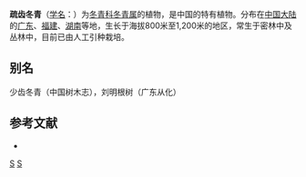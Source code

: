 {{Speciesbox 
| taxon = Ilex oligodonta
| authority = Merr.
}}

'''疏齿冬青'''（[[学名|学名]]：{{lang|la|''Ilex oligodonta''}}）为[[冬青科|冬青科]][[冬青属|冬青属]]的植物，是中国的特有植物。分布在[[中国大陆|中国大陆]]的[[广东|广东]]、[[福建|福建]]、[[湖南|湖南]]等地，生长于海拔800米至1,200米的地区，常生于密林中及丛林中，目前已由人工引种栽培。

== 别名 ==
少齿冬青（中国树木志），刘明根树（广东从化）

== 参考文献 ==
<div class="references-small">
* {{cite web| url =http://www.bioinfo.cn/db05/KmzwSpecies.php?action=view&id=14190| title =疏齿冬青| work =《中国高等植物数据库全库》| publisher =中国科学院微生物研究所| author =昆明植物研究所| accessdate =2009-02-24| deadurl =yes| archiveurl =https://web.archive.org/web/20160305020524/http://www.bioinfo.cn/db05/KmzwSpecies.php?action=view&id=14190| archivedate =2016-03-05}}
</div>
{{Taxonbar|from=Q15227951}}

[[Category:冬青属|S]]
[[Category:中國特有植物|S]]